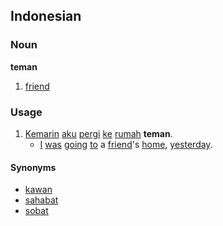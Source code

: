 == Indonesian ==
=== Noun ===
'''teman'''

# [[friend]]

=== Usage ===
# [[kemarin|Kemarin]] [[aku]] [[pergi]] [[ke]] [[rumah]] '''teman'''.
#* [[I]] [[be|was]] [[go]]ing [[to]] a [[friend]]'s [[home]], [[yesterday]].

==== Synonyms ====
* [[kawan]]
* [[sahabat]]
* [[sobat]]